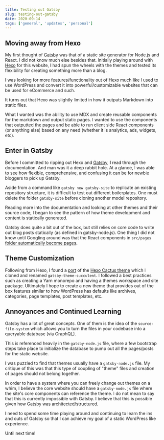 ```yaml
---
title: Testing out Gatsby
slug: testing-out-gatsby
date: 2020-09-14
tags: ['general', 'updates', 'personal']
---
```


## Moving away from Hexo

My first thought of [Gatsby][gatsby] was that of a static site generator for Node.js and React. I did not know much else besides that. Initially playing around with [Hexo][hexo] for this website, I had spun the wheels with the themes and tested its flexibility for creating something more than a blog.

I was looking for more features/functionality out of Hexo much like I used to use WordPress and convert it into powerful/customizable websites that can be used for eCommerce and such.

It turns out that Hexo was slightly limited in how it outputs Markdown into static files.

What I wanted was the ability to use MDX and create reusable components for the markdown and output static pages. I wanted to use the components that outputted the pages and be able to run client side React components (or anything else) based on any need (whether it is analytics, ads, widgets, etc).

## Enter in Gatsby

Before I committed to ripping out Hexo and [Gatsby][gatsby], I read through the documentation. And man was it a deep rabbit hole. At a glance, I was able to see how flexible, comprehensive, and confusing it can be for newbie bloggers to pick up Gatsby.

Aside from a command like `gatsby new gatsby-site` to replicate an existing repository structure, it is difficult to test out different boilerplates. One must delete the folder `gatsby-site` before cloning another model repository.

Reading more into the documentation and looking at other themes and their source code, I began to see the pattern of how theme development and content is statically generated.

Gatsby does quite a bit out of the box, but still relies on core code to write out blog posts statically (as defined in gatsby-node.js). One thing I did not know until Googling around was that the React components in `src/pages` [folder automatically become pages](https://www.gatsbyjs.com/docs/creating-and-modifying-pages/).

## Theme Customization

Following from Hexo, I found a [port](https://github.com/chrismwilliams/gatsby-theme-cactus) of the [Hexo Cactus theme](https://github.com/probberechts/hexo-theme-cactus) which I cloned and renamed `gatsby-theme-succulent`. I followed a best practices such as creating a Yarn monorepo and having a themes workspace and site package. Ultimately I hope to create a new theme that provides out of the box features similar to how WordPress has defaults like archives, categories, page templates, post templates, etc.

## Annoyances and Continued Learning

Gatsby has a lot of great concepts. One of them is the idea of the `source-file-system` which allows you to turn the files in your codebase into a queryable database (via GraphQL).

This is referenced heavily in the `gatsby-node.js` file, where a few bootstrap steps take place to initialize the database to pump out all the pages/posts for the static website.

I was puzzled to find that themes usually have a `gatsby-node.js` file. My critique of this was that this type of coupling of "theme" files and creation of pages should not belong together.

In order to have a system where you can freely change out themes on a whim, I believe the core website should have a `gatsby-node.js` file where the site's core components can reference the theme. I do not mean to say that this is currently impossible with Gatsby. I believe that this is possible given how Gatsby was architected/structured.

I need to spend some time playing around and continuing to learn the ins and outs of Gatsby so that I can achieve my goal of a static WordPress like experience.

Until next time!

[gatsby]: https://www.gatsbyjs.com/docs/quick-start/
[hexo]: https://hexo.io/